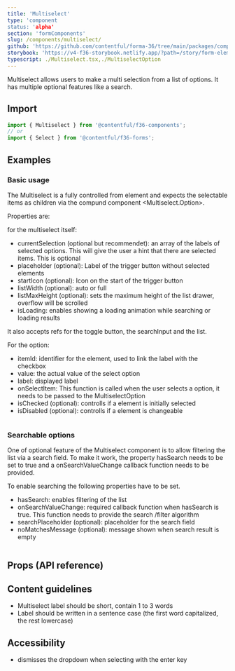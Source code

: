 ```yaml
---
title: 'Multiselect'
type: 'component
status: 'alpha'
section: 'formComponents'
slug: /components/multiselect/
github: 'https://github.com/contentful/forma-36/tree/main/packages/components/forms/src/Multiselect'
storybook: 'https://v4-f36-storybook.netlify.app/?path=/story/form-elements-multiselect--basic'
typescript: ./Multiselect.tsx,./MultiselectOption
---
```


Multiselect allows users to make a multi selection from a list of options.
It has multiple optional features like a search.

## Import

```jsx static=true
import { Multiselect } from '@contentful/f36-components';
// or
import { Select } from '@contentful/f36-forms';
```

## Examples

### Basic usage

The Multiselect is a fully controlled from element and expects the selectable items as children via the compund component <Multiselect.Option>.

Properties are:

for the multiselect itself:

- currentSelection (optional but recommendet): an array of the labels of selected options. This will give the user a hint that there are selected items. This is optional
- placeholder (optional): Label of the trigger button without selected elements
- startIcon (optional): Icon on the start of the trigger button
- listWidth (optional): auto or full
- listMaxHeight (optional): sets the maximum height of the list drawer, overflow will be scrolled
- isLoading: enables showing a loading animation while searching or loading results

It also accepts refs for the toggle button, the searchInput and the list.

For the option:

- itemId: identifier for the element, used to link the label with the checkbox
- value: the actual value of the select option
- label: displayed label
- onSelectItem: This function is called when the user selects a option, it needs to be passed to the MultiselectOption
- isChecked (optional): controlls if a element is initially selected
- isDisabled (optional): controlls if a element is changeable

```jsx file=../../examples/MultiselectBasicUsageExample.tsx

```

### Searchable options

One of optional feature of the Multiselect component is to allow filtering the list via a search field.
To make it work, the property hasSearch needs to be set to true and a onSearchValueChange callback function needs to be provided.

To enable searching the following properties have to be set.

- hasSearch: enables filtering of the list
- onSearchValueChange: required callback function when hasSearch is true. This function needs to provide the search /filter algorithm
- searchPlaceholder (optional): placeholder for the search field
- noMatchesMessage (optional): message shown when search result is empty

```jsx file=../../examples/MultiselectBasicUsageExample.tsx

```

## Props (API reference)

<PropsTable of="Multiselect" />

## Content guidelines

- Multiselect label should be short, contain 1 to 3 words
- Label should be written in a sentence case (the first word capitalized, the rest lowercase)

## Accessibility

- dismisses the dropdown when selecting with the enter key
